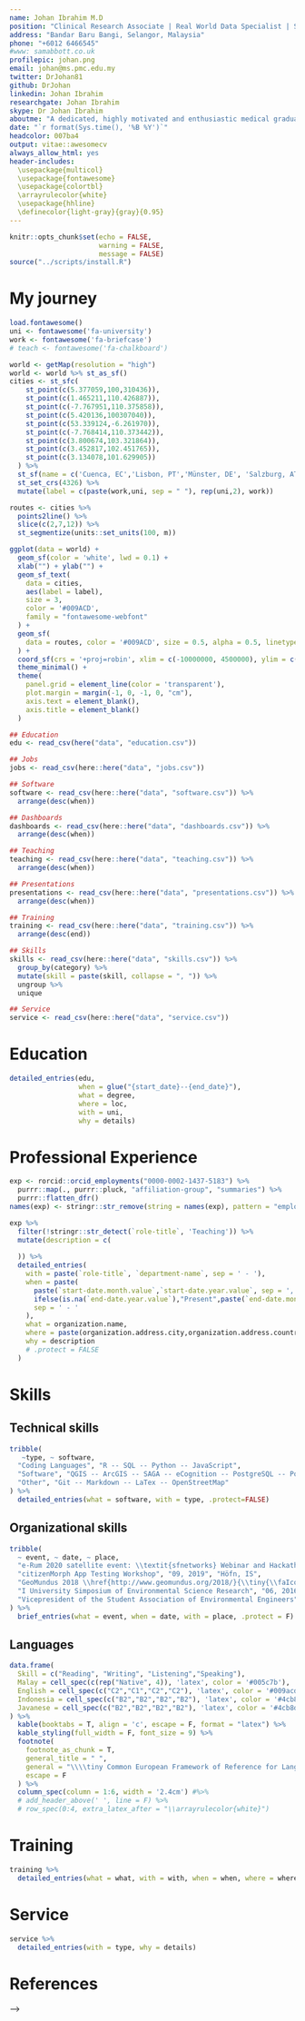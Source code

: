 ---
name: Johan Ibrahim M.D
position: "Clinical Research Associate | Real World Data Specialist | Statistician"
address: "Bandar Baru Bangi, Selangor, Malaysia"
phone: "+6012 6466545"
#www: samabbott.co.uk
profilepic: johan.png
email: johan@ms.pmc.edu.my
twitter: DrJohan81
github: DrJohan
linkedin: Johan Ibrahim
researchgate: Johan Ibrahim
skype: Dr Johan Ibrahim
aboutme: "A dedicated, highly motivated and enthusiastic medical graduate with in-depth knowledge of research design and methodologies, medical statistic, big data capture, curation, manipulation and visualization and has been certified Good Clinical Practice researcher from National Institute of Health (NIH) Malaysia. I also have an excellent and vast exposure into research since undergraduate from pure clinical to community research setting. I have a vision that the world will become a better place for a living using research as a tool.."
date: "`r format(Sys.time(), '%B %Y')`"
headcolor: 007ba4
output: vitae::awesomecv
always_allow_html: yes
header-includes:
  \usepackage{multicol}
  \usepackage{fontawesome}
  \usepackage{colortbl}
  \arrayrulecolor{white}
  \usepackage{hhline}
  \definecolor{light-gray}{gray}{0.95}
---

```{r setup, include=FALSE}
knitr::opts_chunk$set(echo = FALSE, 
                      warning = FALSE,
                      message = FALSE)
source("../scripts/install.R")
```
\faIcon{plane} My journey
============================

```{r edu_plot,fig.align='center', fig.width=6.5, fig.height=3, fig.showtext=TRUE}
load.fontawesome()
uni <- fontawesome('fa-university')
work <- fontawesome('fa-briefcase')
# teach <- fontawesome('fa-chalkboard')

world <- getMap(resolution = "high")
world <- world %>% st_as_sf()
cities <- st_sfc(
    st_point(c(5.377059,100,310436)),
    st_point(c(1.465211,110.426887)),
    st_point(c(-7.767951,110.375858)),
    st_point(c(5.420136,100307040)),
    st_point(c(53.339124,-6.261970)),
    st_point(c(-7.768414,110.373442)),
    st_point(c(3.800674,103.321864)),
    st_point(c(3.452817,102.451765)),
    st_point(c(3.134078,101.629905))
  ) %>%
  st_sf(name = c('Cuenca, EC','Lisbon, PT','Münster, DE', 'Salzburg, AT')) %>%
  st_set_crs(4326) %>%
  mutate(label = c(paste(work,uni, sep = " "), rep(uni,2), work))

routes <- cities %>%
  points2line() %>%
  slice(c(2,7,12)) %>%
  st_segmentize(units::set_units(100, m))

ggplot(data = world) +
  geom_sf(color = 'white', lwd = 0.1) +
  xlab("") + ylab("") +
  geom_sf_text(
    data = cities,
    aes(label = label),
    size = 3,
    color = '#009ACD',
    family = "fontawesome-webfont"
  ) +
  geom_sf(
    data = routes, color = '#009ACD', size = 0.5, alpha = 0.5, linetype = 'dotted'
  ) +
  coord_sf(crs = '+proj=robin', xlim = c(-10000000, 4500000), ylim = c(-390000,6100000)) +
  theme_minimal() +
  theme(
    panel.grid = element_line(color = 'transparent'),
    plot.margin = margin(-1, 0, -1, 0, "cm"),
    axis.text = element_blank(),
    axis.title = element_blank()
  )
```

```{r get data, include=FALSE}
## Education
edu <- read_csv(here("data", "education.csv"))

## Jobs
jobs <- read_csv(here::here("data", "jobs.csv"))

## Software
software <- read_csv(here::here("data", "software.csv")) %>% 
  arrange(desc(when)) 

## Dashboards
dashboards <- read_csv(here::here("data", "dashboards.csv")) %>% 
  arrange(desc(when)) 

## Teaching
teaching <- read_csv(here::here("data", "teaching.csv")) %>% 
  arrange(desc(when))

## Presentations
presentations <- read_csv(here::here("data", "presentations.csv")) %>% 
  arrange(desc(when))

## Training
training <- read_csv(here::here("data", "training.csv")) %>% 
  arrange(desc(end))

## Skills
skills <- read_csv(here::here("data", "skills.csv")) %>% 
  group_by(category) %>% 
  mutate(skill = paste(skill, collapse = ", ")) %>% 
  ungroup %>% 
  unique

## Service
service <- read_csv(here::here("data", "service.csv"))
```

\faIcon{university} Education
==================================
```{r}
detailed_entries(edu, 
                 when = glue("{start_date}--{end_date}"),
                 what = degree,
                 where = loc,
                 with = uni,
                 why = details)

```

\faIcon{briefcase} Professional Experience
============================================

```{r research}
exp <- rorcid::orcid_employments("0000-0002-1437-5183") %>%
  purrr::map(., purrr::pluck, "affiliation-group", "summaries") %>% 
  purrr::flatten_dfr()
names(exp) <- stringr::str_remove(string = names(exp), pattern = "employment-summary.") 

exp %>%
  filter(!stringr::str_detect(`role-title`, 'Teaching')) %>% 
  mutate(description = c(
    
  )) %>%
  detailed_entries(
    with = paste(`role-title`, `department-name`, sep = ' - '),
    when = paste(
      paste(`start-date.month.value`,`start-date.year.value`, sep = ', '),
      ifelse(is.na(`end-date.year.value`),"Present",paste(`end-date.month.value`,`end-date.year.value`, sep = ', ')),
      sep = ' - '
    ),
    what = organization.name,
    where = paste(organization.address.city,organization.address.country, sep =', '),
    why = description
    # .protect = FALSE
  )

```


\faIcon{brain} Skills
================================

\smallskip

\faIcon{cogs} Technical skills
---------------------------------
<!-- \noindent\makebox[\linewidth]{\rule{\textwidth}{0.4pt}} -->

<!-- \par\noindent\nobreak\vspace{-30pt}\rule{\textwidth}{1pt} -->

```{r tech}
tribble(
   ~type, ~ software, 
  "Coding Languages", "R -- SQL -- Python -- JavaScript",
  "Software", "QGIS -- ArcGIS -- SAGA -- eCognition -- PostgreSQL -- PostGIS -- RStudio --  Earth Engine -- GIMP -- Mendeley",
  "Other", "Git -- Markdown -- LaTex -- OpenStreetMap"
) %>% 
  detailed_entries(what = software, with = type, .protect=FALSE)
```

\smallskip

\faIcon{calendar} Organizational skills
------------------------------
```{r events}
tribble(
  ~ event, ~ date, ~ place,
  "e-Rum 2020 satellite event: \\textit{sfnetworks} Webinar and Hackathon \\href{https://2020.erum.io/program/hackathon/}{\\tiny{\\faIcon{link}}}", "06, 2020", "Online Event",
  "citizenMorph App Testing Workshop", "09, 2019", "Höfn, IS",
  "GeoMundus 2018 \\href{http://www.geomundus.org/2018/}{\\tiny{\\faIcon{link}}}", "12, 2018", "Lisbon, PT",
  "I University Simposium of Environmental Science Research", "06, 2016", "Cuenca, EC",
  "Vicepresident of the Student Association of Environmental Engineers", "2013 - 2014", "Cuenca, EC",
) %>% 
  brief_entries(what = event, when = date, with = place, .protect = F)
```

\smallskip

\faIcon{language} Languages
-------------------------------

```{r langforeign, results='markup'}
data.frame(
  Skill = c("Reading", "Writing", "Listening","Speaking"),
  Malay = cell_spec(c(rep("Native", 4)), 'latex', color = '#005c7b'), 
  English = cell_spec(c("C2","C1","C2","C2"), 'latex', color = '#009acd'), 
  Indonesia = cell_spec(c("B2","B2","B2","B2"), 'latex', color = '#4cb8dc'), 
  Javanese = cell_spec(c("B2","B2","B2","B2"), 'latex', color = '#4cb8dc'), 
) %>%
  kable(booktabs = T, align = 'c', escape = F, format = "latex") %>%
  kable_styling(full_width = F, font_size = 9) %>% 
  footnote(
    footnote_as_chunk = T,
    general_title = " ",
    general = "\\\\tiny Common European Framework of Reference for Languages: A1/A2: Basic User. B1/B2: Independent User. C1/C2: Proficient User",
    escape = F
  ) %>%
  column_spec(column = 1:6, width = '2.4cm') #%>% 
  # add_header_above(' ', line = F) %>%
  # row_spec(0:4, extra_latex_after = "\\arrayrulecolor{white}") 
```

<!--
```{r}
skills %>% 
  detailed_entries(what = skill, with = category)
```
-->

\pagebreak

# Training

```{r}
training %>% 
  detailed_entries(what = what, with = with, when = when, where = where, why = why)
```


\pagebreak

<!--
# Selected Software

**`R` Packages**

```{r}
software %>% 
  detailed_entries(what = what, with = package, when = when, where = where, why = why)
```

**Interactive tools**

```{r}
dashboards %>% 
  dplyr::mutate(with = what, 
                what = why) %>% 
  detailed_entries(what = what, with = with, when = when, where = where)
```

*See [my GitHub](https://github.com/seabbs/) for a complete overview of my software both released and in development.*

# Presentations

```{r}
presentations %>% 
  detailed_entries(what = what,
                   when = when,
                   with = with,
                   where = where,
                   why = why,
                   .protect = TRUE)
```
-->

# Service

```{r}
service %>% 
  detailed_entries(with = type, why = details)
```

\faIcon{comment} References
=============================

\footnotesize
\begin{multicols}{3}
\begin{center} 

\textbf{Prof. Dr. Edzer Pebesma} \newline
\faIcon{phone} +49 251 83-33081 \newline
\faIcon{at} edzer.pebesma@uni-muenster.de \newline
\faIcon{envelope} Institute for Geoinformatics, \newline
Heisenbergstraße 2, \newline
48149 Münster, Germany

\textbf{Prof. Dr. Marco Painho} \newline
\faIcon{phone} +351 213 871 573 \newline
\faIcon{at} painho@novaims.unl.pt \newline
\faIcon{envelope} NOVA Information Management School\newline
Campus de Campolide\newline
1070-312 Lisbon, Portugal

\textbf{Mag. Daniel Hölbling} \newline
\faIcon{phone} +43 (0)662 8044 7581 \newline
\faIcon{at} daniel.hoelbling@sbg.ac.at \newline
\faIcon{envelope} Department of Geoinformatics - Z\_GIS \newline
Schillerstrasse 30 \newline
5020 Salzburg, Austria
\end{center} 
\end{multicols} 
\normalsize
-->
